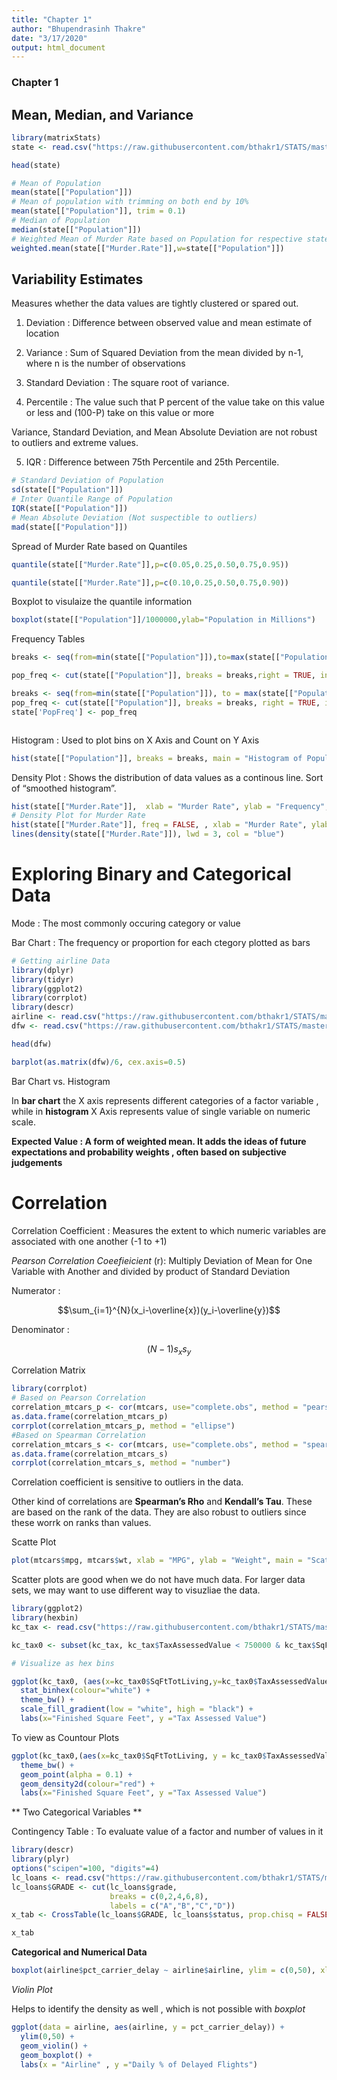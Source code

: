 ```yaml
---
title: "Chapter 1"
author: "Bhupendrasinh Thakre"
date: "3/17/2020"
output: html_document
---
```


### Chapter 1
## Mean, Median, and Variance

```r
library(matrixStats)
state <- read.csv("https://raw.githubusercontent.com/bthakr1/STATS/master/state.csv")

head(state)

# Mean of Population
mean(state[["Population"]])
# Mean of population with trimming on both end by 10%
mean(state[["Population"]], trim = 0.1)
# Median of Population
median(state[["Population"]])
# Weighted Mean of Murder Rate based on Population for respective state
weighted.mean(state[["Murder.Rate"]],w=state[["Population"]])
```

## Variability Estimates

Measures whether the data values are tightly clustered or spared out.

1. Deviation : Difference between observed value and mean estimate of location

2. Variance : Sum of Squared Deviation from the mean divided by n-1, where n is the number of observations

3. Standard Deviation : The square root of variance.

4. Percentile : The value such that P percent of the value take on this value or less and (100-P) 
take on this value or more

Variance, Standard Deviation, and Mean Absolute Deviation are not robust to outliers and extreme values.

5. IQR : Difference between 75th Percentile and 25th Percentile.


```r
# Standard Deviation of Population
sd(state[["Population"]])
# Inter Quantile Range of Population
IQR(state[["Population"]])
# Mean Absolute Deviation (Not suspectible to outliers)
mad(state[["Population"]])


```

Spread of Murder Rate based on Quantiles

```r
quantile(state[["Murder.Rate"]],p=c(0.05,0.25,0.50,0.75,0.95))

quantile(state[["Murder.Rate"]],p=c(0.10,0.25,0.50,0.75,0.90))
```

Boxplot to visulaize the quantile information

```r
boxplot(state[["Population"]]/1000000,ylab="Population in Millions")
```

Frequency Tables

```r

breaks <- seq(from=min(state[["Population"]]),to=max(state[["Population"]]), length=11)

pop_freq <- cut(state[["Population"]], breaks = breaks,right = TRUE, include.lowest = TRUE)

breaks <- seq(from=min(state[["Population"]]), to = max(state[["Population"]]), length = 11)
pop_freq <- cut(state[["Population"]], breaks = breaks, right = TRUE, include.lowest = TRUE)
state['PopFreq'] <- pop_freq



```


Histogram : Used to plot bins on X Axis and Count on Y Axis

```r

hist(state[["Population"]], breaks = breaks, main = "Histogram of Population", xlab = "Population Bins")

```


Density Plot : Shows the distribution of data values as a continous line.  Sort of "smoothed histogram". 

```r
hist(state[["Murder.Rate"]],  xlab = "Murder Rate", ylab = "Frequency", main="Histogram for Murder Rate")
# Density Plot for Murder Rate
hist(state[["Murder.Rate"]], freq = FALSE, , xlab = "Murder Rate", ylab = "Density", main="Density Plot for Murder Rate")
lines(density(state[["Murder.Rate"]]), lwd = 3, col = "blue")

```



# Exploring Binary and Categorical Data

Mode : The most commonly occuring category or value

Bar Chart : The frequency or proportion for each ctegory plotted as bars

``` r
# Getting airline Data
library(dplyr)
library(tidyr)
library(ggplot2)
library(corrplot)
library(descr)
airline <- read.csv("https://raw.githubusercontent.com/bthakr1/STATS/master/airline_stats.csv")
dfw <- read.csv("https://raw.githubusercontent.com/bthakr1/STATS/master/dfw_airline.csv")

head(dfw)

barplot(as.matrix(dfw)/6, cex.axis=0.5)


```


Bar Chart vs. Histogram 

In **bar chart** the X axis represents different categories of a factor variable , while in **histogram** X Axis represents value of 
single variable on numeric scale.

**Expected Value : A form of weighted mean. It adds the ideas of future expectations and probability weights , often based on subjective judgements **

# Correlation

Correlation Coefficient : Measures the extent to which numeric variables are associated with one another (-1 to +1)

*Pearson Correlation Coeefieicient* (r): Multiply Deviation of Mean for One Variable with Another and divided by product of Standard 
Deviation

Numerator :

$$\sum_{i=1}^{N}(x_i-\overline{x})(y_i-\overline{y})$$

Denominator :

$$(N-1)s_xs_y$$


Correlation Matrix



```r
library(corrplot)
# Based on Pearson Correlation
correlation_mtcars_p <- cor(mtcars, use="complete.obs", method = "pearson")
as.data.frame(correlation_mtcars_p)
corrplot(correlation_mtcars_p, method = "ellipse")
#Based on Spearman Correlation
correlation_mtcars_s <- cor(mtcars, use="complete.obs", method = "spearman")
as.data.frame(correlation_mtcars_s)
corrplot(correlation_mtcars_s, method = "number")

```

Correlation coefficient is sensitive to outliers in the data. 

Other kind of correlations are **Spearman's Rho** and **Kendall's Tau**. These are based on the rank of the data. They are also robust to 
outliers since these worrk on ranks than values. 

Scatte Plot

```r

plot(mtcars$mpg, mtcars$wt, xlab = "MPG", ylab = "Weight", main = "Scatter Plot between MPG and Weight")

```

Scatter plots are good when we do not have much data. For larger data sets, we may want to use different way to visuzliae the data.

```r
library(ggplot2)
library(hexbin)
kc_tax <- read.csv("https://raw.githubusercontent.com/bthakr1/STATS/master/kc_tax.csv")

kc_tax0 <- subset(kc_tax, kc_tax$TaxAssessedValue < 750000 & kc_tax$SqFtTotLiving > 100 & kc_tax$SqFtTotLiving < 3500)
```

```r

# Visualize as hex bins

ggplot(kc_tax0, (aes(x=kc_tax0$SqFtTotLiving,y=kc_tax0$TaxAssessedValue))) + 
  stat_binhex(colour="white") +
  theme_bw() +
  scale_fill_gradient(low = "white", high = "black") +
  labs(x="Finished Square Feet", y ="Tax Assessed Value")
```

To view as Countour Plots

```r

ggplot(kc_tax0,(aes(x=kc_tax0$SqFtTotLiving, y = kc_tax0$TaxAssessedValue))) +
  theme_bw() +
  geom_point(alpha = 0.1) +
  geom_density2d(colour="red") +
  labs(x="Finished Square Feet", y ="Tax Assessed Value")


```


** Two Categorical Variables **

Contingency Table : To evaluate value of a factor and number of values in it 

```r
library(descr)
library(plyr)
options("scipen"=100, "digits"=4)
lc_loans <- read.csv("https://raw.githubusercontent.com/bthakr1/STATS/master/lc_loans.csv")
lc_loans$GRADE <- cut(lc_loans$grade,
                      breaks = c(0,2,4,6,8),
                      labels = c("A","B","C","D"))
x_tab <- CrossTable(lc_loans$GRADE, lc_loans$status, prop.chisq = FALSE, prop.t = TRUE, prop.c = TRUE, prop.r = FALSE, format = "SPSS")

x_tab
```



**Categorical and Numerical Data**

```r

boxplot(airline$pct_carrier_delay ~ airline$airline, ylim = c(0,50), xlab = "Airline", ylab = "Percent Carrier Delay")

```


*Violin Plot* 

Helps to identify the density as well , which is not possible with _boxplot_



```r

ggplot(data = airline, aes(airline, y = pct_carrier_delay)) + 
  ylim(0,50) +
  geom_violin() + 
  geom_boxplot() +
  labs(x = "Airline" , y ="Daily % of Delayed Flights")


```



























